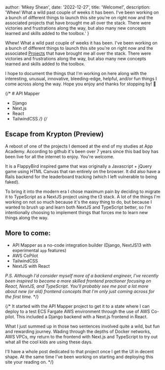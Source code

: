 
  author: 'Mikey Shean',
  date: '2022-12-27',
  title: 'Welcome!',
  description:
    'Whew! What a wild past couple of weeks it has been.  I\'ve been working on a bunch of different things to launch this site you\'re on right now and the associated projects that have brought me all over the stack.  There were victories and frustrations along the way, but also many new concepts learned and skills added to the toolbox.'
}


Whew! What a wild past couple of weeks it has been.  I've been working on a bunch of different things to launch this site you're on right now and the associated [Projects](/projects) 
that have brought me all over the stack.  There were victories and frustrations along the way, but also many new concepts learned and skills added to the toolbox.

I hope to document the things that I'm working on here along with the interesting, unusual, innovative, bleeding-edge, helpful, and/or fun things I come across along the way.
Hope you enjoy and thanks for stopping by! 🥳

{/* # API Mapper
- Django
- Next.js
- React
- TailwindCSS */}
{/* 
## Escape from Krypton (Preview)

A reboot of one of the projects I demoed at the end of my studies at App Academy.  According to github it's been over 7 years since this bad boy has been live for all the
internet to enjoy. You're welcome.

It is a FlappyBird inspired game that was originally a Javascript + jQuery game using HTML Canvas that ran entirely on the browser.  It did also have a Rails backend for the leaderboard tracking (which I left vulnerable to being faked).

To bring it into the modern era I chose maximum pain by deciding to migrate it to TypeScript as a NextJS project using the <Link href="https://create.t3.gg/">t3 stack.</Link> 
A lot of the things I'm working on not so much because it's the easy thing to do, but because I wanted to brush up and learn both NextJS and TypeScript better, so I'm intentionally 
choosing to implement things that forces me to learn new things along the way.


## More to come:
- API Mapper as a no-code integration builder (Django, NextJS13 with experimental `app` features)
- AWS CoPilot
- TailwindCSS
- NextJS with React

*P.S. Although I'd consider myself more of a backend engineer, I've recently been inspired to become a more skilled frontend practioner focusing on React, NextJS, and TypeScript.  You'll probably see me post a lot more about new (or old) frontend concepts that I'm only just coming across for the first time.* */}


{/* It started with the API Mapper project to get it to a state where I can deploy to a test ECS Fargate AWS environment through the use of AWS Co-pilot.
This included a Django backend with a Next.js frontend in React.

What I just summed up in those two sentences involved quite a wild, but fun and rewarding journey.  Wading through
the depths of Docker networks, AWS VPCs, my return to the frontend with Next.js and TypeScript to try out what all the cool kids are using these days.

I'll have a whole post dedicated to that project once I get the UI in decent shape.  At the same time I've been working on starting and deploying this site your reading on. */}